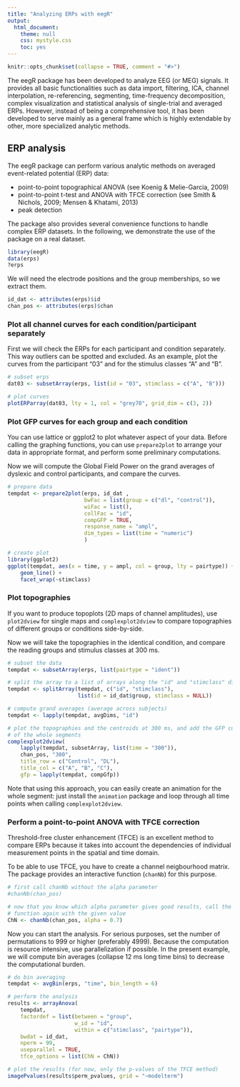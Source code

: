 ```yaml
---
title: "Analyzing ERPs with eegR"
output:
  html_document:
    theme: null
    css: mystyle.css
    toc: yes
---
```


<!--
%\VignetteEngine{knitr::rmarkdown}
%\VignetteIndexEntry{Analyzing ERPs with eegR}
-->

```r
knitr::opts_chunk$set(collapse = TRUE, comment = "#>")
```

The eegR package has been developed to analyze EEG (or MEG) signals. It provides all basic functionalities such as data import, filtering, ICA, channel interpolation, re-referencing, segmenting, time-frequency decomposition, complex visualization and statistical analysis of single-trial and averaged ERPs. However, instead of being a comprehensive tool, it has been developed to serve mainly as a general frame which is highly extendable by other, more specialized analytic methods.

## ERP analysis

The eegR package can perform various analytic methods on averaged event-related potential (ERP) data:

- point-to-point topographical ANOVA (see Koenig & Melie-Garcia, 2009)
- point-to-point t-test and ANOVA with TFCE correction (see Smith & Nichols, 2009; Mensen & Khatami, 2013)
- peak detection

The package also provides several convenience functions to handle complex ERP datasets.
In the following, we demonstrate the use of the package on a real dataset.

```r
library(eegR)
data(erps)
?erps
```

We will need the electrode positions and the group memberships, so we extract them.
```r
id_dat <- attributes(erps)$id
chan_pos <- attributes(erps)$chan
```

### Plot all channel curves for each condition/participant separately
First we will check the ERPs for each participant and condition separately. This way
outliers can be spotted and excluded. As an example, plot the curves from the participant
"03" and for the stimulus classes "A" and "B".

```r
# subset erps 
dat03 <- subsetArray(erps, list(id = "03", stimclass = c("A", "B")))

# plot curves
plotERParray(dat03, lty = 1, col = "grey70", grid_dim = c(3, 2))
```

### Plot GFP curves for each group and each condition

You can use lattice or ggplot2 to plot whatever aspect of your data. Before calling the
graphing functions, you can use `prepare2plot` to arrange your data in appropriate format,
and perform some preliminary computations.

Now we will compute the Global Field Power on the grand averages of dyslexic and
control participants, and compare the curves. 

```r
# prepare data
tempdat <- prepare2plot(erps, id_dat ,
                        bwFac = list(group = c("dl", "control")),
                        wiFac = list(),
                        collFac = "id",
                        compGFP = TRUE,
                        response_name = "ampl", 
                        dim_types = list(time = "numeric")
                        )

# create plot
library(ggplot2)
ggplot(tempdat, aes(x = time, y = ampl, col = group, lty = pairtype)) + 
    geom_line() + 
    facet_wrap(~stimclass)
```

### Plot topographies

If you want to produce topoplots (2D maps of channel amplitudes), use `plot2dview` for
single maps and `complexplot2dview` to compare topographies of different groups or 
conditions side-by-side.

Now we will take the topographies in the identical condition, and compare the
reading groups and stimulus classes at 300 ms.

```r
# subset the data
tempdat <- subsetArray(erps, list(pairtype = "ident"))

# split the array to a list of arrays along the "id" and "stimclass" dimensions
tempdat <- splitArray(tempdat, c("id", "stimclass"), 
                      list(id = id_dat$group, stimclass = NULL))

# compute grand averages (average across subjects)
tempdat <- lapply(tempdat, avgDims, "id")

# plot the topographies and the centroids at 300 ms, and add the GFP curves 
# of the whole segments
complexplot2dview(
    lapply(tempdat, subsetArray, list(time = "300")), 
    chan_pos, "300", 
    title_row = c("Control", "DL"),
    title_col = c("A", "B", "C"),
    gfp = lapply(tempdat, compGfp))
```

Note that using this approach, you can easily create an animation for the whole segment:
just install the `animation` package and loop through all time points when calling
`complexplot2dview`.

### Perform a point-to-point ANOVA with TFCE correction

Threshold-free cluster enhancement (TFCE) is an excellent method to compare ERPs because
it takes into account the dependencies of individual measurement points in the spatial 
and time domain. 

To be able to use TFCE, you have to create a channel neigbourhood matrix. The package 
provides an interactive function (`chanNb`) for this purpose.

```r
# first call chanNb without the alpha parameter
#chanNb(chan_pos)

# now that you know which alpha parameter gives good results, call the 
# function again with the given value
ChN <- chanNb(chan_pos, alpha = 0.7)
```

Now you can start the analysis. For serious purposes, set the number of permutations to 999 or 
higher (preferably 4999). Because the computation is resource intensive, use parallelization if
possible. In the present example, we will compute bin averages (collapse 12 ms long time bins) to
decrease the computational burden.

```r
# do bin averaging
tempdat <- avgBin(erps, "time", bin_length = 6)

# perform the analysis
results <- arrayAnova(
    tempdat, 
    factordef = list(between = "group",
                     w_id = "id", 
                     within = c("stimclass", "pairtype")),
    bwdat = id_dat, 
    nperm = 99, 
    useparallel = TRUE, 
    tfce_options = list(ChN = ChN))

# plot the results (for now, only the p-values of the TFCE method)
imagePvalues(results$perm_pvalues, grid = "~modelterm")
```


